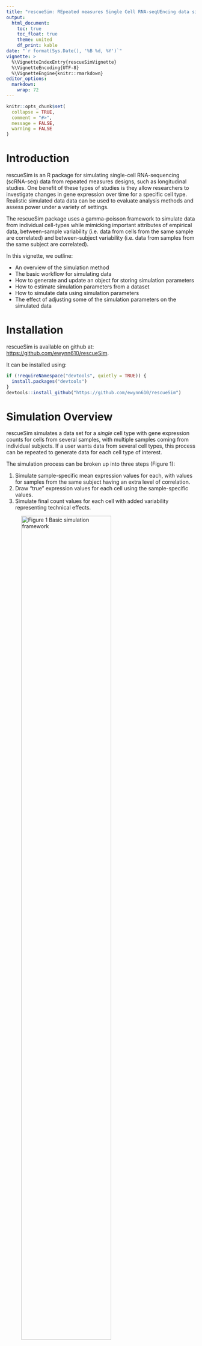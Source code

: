 ```yaml
---
title: "rescueSim: REpeated measures Single Cell RNA-seqUEncing data simulation"
output:
  html_document:
    toc: true
    toc_float: true
    theme: united
    df_print: kable
date: "`r format(Sys.Date(), '%B %d, %Y')`"
vignette: >
  %\VignetteIndexEntry{rescueSimVignette}
  %\VignetteEncoding{UTF-8}
  %\VignetteEngine{knitr::rmarkdown}
editor_options: 
  markdown: 
    wrap: 72
---
```


```r
knitr::opts_chunk$set(
  collapse = TRUE,
  comment = "#>",
  message = FALSE,
  warning = FALSE
)
```

# Introduction

rescueSim is an R package for simulating single-cell RNA-sequencing
(scRNA-seq) data from repeated measures designs, such as longitudinal
studies. One benefit of these types of studies is they allow researchers
to investigate changes in gene expression over time for a specific cell
type. Realistic simulated data data can be used to evaluate analysis
methods and assess power under a variety of settings.

The rescueSim package uses a gamma-poisson framework to simulate data from
individual cell-types while mimicking important attributes of empirical
data, between-sample variability (i.e. data from cells from the same
sample are correlated) and between-subject variability (i.e. data from
samples from the same subject are correlated).

In this vignette, we outline:

-   An overview of the simulation method
-   The basic workflow for simulating data
-   How to generate and update an object for storing simulation
    parameters
-   How to estimate simulation parameters from a dataset
-   How to simulate data using simulation parameters
-   The effect of adjusting some of the simulation parameters on the
    simulated data

# Installation

rescueSim is available on github at: <https://github.com/ewynn610/rescueSim>.

It can be installed using:

```r
if (!requireNamespace("devtools", quietly = TRUE)) {
  install.packages("devtools")
}
devtools::install_github("https://github.com/ewynn610/rescueSim")
```

# Simulation Overview

rescueSim simulates a data set for a *single* cell type with gene
expression counts for cells from several samples, with multiple samples
coming from individual subjects. If a user wants data from several cell
types, this process can be repeated to generate data for each cell type
of interest.

The simulation process can be broken up into three steps (Figure 1):

1.  Simulate sample-specific mean expression values for each, with
    values for samples from the same subject having an extra level of
    correlation.
2.  Draw "true" expression values for each cell using the
    sample-specific values.
3.  Simulate final count values for each cell with added variability
    representing technical effects.

![Figure 1 Basic simulation framework](fig1.png){width=75%}

As seen in the left hand side of Figure 1, the simulation framework
relies on a series of parameters. These can be estimated from a data set
provided by the user or supplied manually by the user. Alternatively,
predefined parameter values which were estimated from a longitudinal
scRNA-Seq dataset of bronchoalveolar lavage samples from healthy adult
subjects are included in the package. Users can use a combination of
predefined or supplied parameters and parameters estimated from
empirical data. This is particularly useful in situations where
multi-sample/multi-timepoint data is not available in which case some,
but not all, simulation parameters can be estimated from the empirical
data.

# Workflow Basics

The simulation workflow includes two broad steps:

1.  Generating simulation parameters (using `RescueSimParams()` and
    `estimateRescueSimParams()`)
2.  Using the simulation parameters to simulate the data (using
    `simulateRescueData()`)

The end result is a `singleCellExperiment` object with simulated data
for an *individual* cell-type. If you want data from several cell types,
you can re-run this process, preferably using simulation parameters
estimated from data from the cell type(s) of interest.

Throughout the following example we will use gene expression data for
recruited airspace macrophage cells from bronchoalveolar lavage samples
samples collected from healthy adults. The data has been subset to
contain gene expression for 1940 genes from 976 cells. Data was
collected from five subjects at two timepoints per subject.

```r
## Load neccessary packages
library(rescueSim)
library(SingleCellExperiment)

## set seed for reproducibility
set.seed(24)

## Load data
data("RecAM_sce")

## Data is held in singleCellExperiment object
class(RecAM_sce)

## Data dimensions
dim(RecAM_sce)

## Cell level metadata
head(colData(RecAM_sce))

## Five subjects
unique(RecAM_sce$subjectID)

## Ten samples (two per subject)
unique(RecAM_sce$sampleID)

## Two different timepoints
unique(RecAM_sce$time)
```

We'll begin with a smaller dataset of just 40 genes to show the basic
structure of the package.

```r
## Subset data to 40 genes
RecAM_sce_small <- RecAM_sce[1:40, ]
```

# Generating simulation parameters

Objects of the class `RescueSimParams` are used to hold simulation
parameters and settings. A parameter object can be generated using the
code below.

```r
## Create params object
myParams <- RescueSimParams()

## Param object class
class(myParams)

## Examine param object contents
myParams
```

We can see that the object contains slots for a variety of parameters
which are empty by default. These slots represent the parameters in the
left hand side of figure 1 used to simulate the data as well as other
data properties such as the number of timepoints or subjects.

The table below gives an details about the simulation parameters.

|     Parameter      | Symbol in Fig. 1 (if applicable) |                                                                                                   Description                                                                                                    |                                                                                                                                                                         Acceptable Values                                                                                                                                                                          |
|:------------------:|:--------------------------------:|:----------------------------------------------------------------------------------------------------------------------------------------------------------------------------------------------------------------:|:------------------------------------------------------------------------------------------------------------------------------------------------------------------------------------------------------------------------------------------------------------------------------------------------------------------------------------------------------------------:|
|   `nTimepoints`    |                \-                |                                                                                 Number of timepoints (i.e. samples) per subject                                                                                  |                                                                      Single numeric value \>0 representing the number of timepoints for all subjects.                                                                     |
|  `twoGroupDesign`  |                \-                |                                                            Logical value indicating whether to simulate two groups (ex. treatment and control group)                                                             |                                                                                                                                             Logical value with `TRUE` indicating that two groups should be simulated.                                                                                                                                              |
|  `nSubjsPerGroup`  |                \-                |                                                   Number of subjects per group (if using two group design) or number of total subjects (if only single group)                                                    |                                                                                    A single numeric value \>0 indicating the number of subjects per group.                                                                                     |
| `maxCellsPerSamp`  |                \-                |                                                       Maximum parameter used when drawing number of cells per sample from a discrete uniform distribution                                                        | A single numeric value \>0 indicating the maximum number of cells per sample, or a vector with length equal to the number of conditions (group/timepoint combinations) with each value representing the maximum for a single condition, or a vector with length equal to the number of total samples with each value representing the maximum for a single sample. |
| `minCellsPerSamp`  |                \-                |                                                       Minimum parameter used when drawing number of cells per sample from a discrete uniform distribution                                                        | A single numeric value \>0 indicating the minimum number of cells per sample, or a vector with length equal to the number of conditions (group/timepoint combinations) with each value representing the minimum for a single condition, or a vector with length equal to the number of total samples with each value representing the minimum for a single sample. |
|    `logLibMean`    |             $\mu_L$              |                                                        Mean library size (log scale) parameter. Used to draw library size from a log-normal distribution.                                                        |                                                                                                                                                A single value \>0 indicating the mean library size on a log scale.                                                                                                                                                 |
|     `logLibSD`     |            $\sigma_L$            |                                                 Library size standard deviation (log scale) parameter. Used to draw library size from a log-normal distribution.                                                 |                                                                                                                                       A single value \>=0 indicating the standard deviation of library size on a log scale.                                                                                                                                        |
|   `logLibFacVar`   |            $\alpha_d$            | Variance used for drawing sample-level multiplicative factors which give different library size distributions for each sample. Larger values result in larger variation in library size distributions by sample. |                                                                                                                                  A single value \>=0 with 0 indicating no difference in the library size distributions by sample.                                                                                                                                  |
|    `exprsMean`     |             $\mu_g$              |                                                       Gene-specific mean expression value representing the average expression of each gene in the dataset.                                                       |                                                                                               Vector of numeric values \>=0 with length equal to desired number of genes in the simulated data where each value indicates the average expression for a single gene.                                                                                                |
|    `dispersion`    |             $\phi_g$             |                                                      Gene-specific dispersion value representing the variation in expression for each gene in the dataset.                                                       |                                                                                                    Vector of numeric values \>0 with length equal to desired number of genes in the simulated data where each value indicates the dispersion for a single gene.                                                                                                    |
| `sampleFacVarMean` |             $\mu_b$              |                                    Mean used for drawing variance (log-scale) of sample-level multiplicative factors. Larger values result in more between-sample variation.                                     |                                                                                                                                                                      A single numeric value.                                                                                                                                                                       |
|  `sampleFacVarSD`  |            $\sigma_b$            |      Standard deviation used for drawing variance (log-scale) of sample-level multiplicative factors. Larger values result in more variation in amount of between-sample variation across different genes.       |                                                                                                                                                                    A single numeric value \>=0.                                                                                                                                                                    |
|  `subjectVarMean`  |             $\mu_a$              |                                  Mean used for drawing variance (log-scale) of subject-level multiplicative factors. Larger values result in larger between-subject variation.                                   |                                                                                                                                                                      A single numeric value.                                                                                                                                                                       |
| `subjectFacVarSD`  |            $\sigma_a$            |     Standard deviation used for drawing variance (log-scale) of subject-level multiplicative factors. Larger values result in more variation in amount of between-subject variation across different genes.      |                                                                                                                                                                    A single numeric value \>=0.                                                                                                                                                                    |
|      `propDE`      |                \-                |                                                                     Proportion of genes differentially expressed between timepoints/groups.                                                                      |                                                                                                                                                                   Numeric value between 0 and 1.                                                                                                                                                                   |
|     `deLogFC`      |                \-                |                                                                           Fold change values used for differentially expressed genes.                                                                            |                                           A single numeric value \>=0 indicating the positive log-fold change for differentially expressed genes (log$_2$ fold change values will be simulated evenly to be positive or negative) or a vector of values (positive of negative) to draw log$_2$ fold change values from.                                            |

Individual parameter values can be extracted using the `getRescueSimParam`
function.

```r
## Extract nTimepoints parameter
getRescueSimParam(myParams, "nTimepoints")
```

### Manually adding parameter values

Parameter values can be added manually when initially creating the
parameter object by using the parameter name(s) as an argument in the
`RescueSimParams` function followed by the desired value(s).

```r
## Create parameter object with nTimepoints and nSubjsPerGroup pre-set
myParams <- RescueSimParams(nTimepoints = 2, nSubjsPerGroup = 5)
getRescueSimParam(myParams, "nTimepoints")
getRescueSimParam(myParams, "nSubjsPerGroup")
```

After a parameter object is created, the values can be updated using
`updateRescueSimParams` with the parameter object and then a list of
parameters and associated values.

```r
## Update nTimepoints and nSubjsPerGroup
myParams <- updateRescueSimParams(
  paramObj = myParams,
  paramValues = list(
    nTimepoints = 3,
    nSubjsPerGroup = 10
  )
)
getRescueSimParam(myParams, "nTimepoints")
getRescueSimParam(myParams, "nSubjsPerGroup")
```

### Estimating parameter values from empirical data

Parameters can be estimated from empirical datasets using the
`estRescueSimParams` function. Users provide a dataset in the form of a
`SingleCellExperiment` object with a counts matrix in the `counts` slot
and sample, subject, timepoint, and group meta data (where applicable)
in `colData`. The table below outlines other function arguments.

|        Argument         | Description                                                                                                                                                                                                                                                                                             | Default |
|:-----------------------:|---------------------------------------------------------------------------------------------------------------------------------------------------------------------------------------------------------------------------------------------------------------------------------------------------------|:-------:|
|          `sce`          | `SingleCellExperiment` object containing empirical data with a counts matrix in the `counts` slot.                                                                                                                                                                                                      |   \-    |
|       `paramObj`        | `RescueSimParams` object with empty slots for parameters which need to be estimated. If `NULL`, all parameter values will be estimated.                                                                                                                                                                    | `NULL`  |
|    `sampleVariable`     | String denoting name of sample identifier variable in the `colData` of `SingleCellExperiment` object. If `NULL`, data is assumed to contain only one sample parameters `logLibFacVar`, `sampleFacVarMean`, `sampleFacVarSD`, `subjectFacVarMean`, and `subjectFacVarSD` parameters cannot be estimated. | `NULL`  |
|    `subjectVariable`    | String denoting name of subject identifier variable in the `colData` of `SingleCellExperiment` object. If `NULL`, parameters `nSubjsPerGroup`, `subjectFacVarMean`, and `subjectFacVarSD` parameters cannot be estimated.                                                                               | `NULL`  |
|   `timepointVariable`   | String denoting name of timepoint identifier variable in the `colData` of `SingleCellExperiment` object. If `NULL`, the number of timepoints for the simulated data is set to 2.                                                                                                                        | `NULL`  |
|     `groupVariable`     | String denoting name of group identifier variable in the `colData` of `SingleCellExperiment` object. If `NULL`, a single group design is assumed.                                                                                                                                                       | `NULL`  |
|        `nonDEGs`        | Vector containing names or row indices of genes to be used to estimate sample and subject factor parameters. Using genes that are differentially expressed across timepoints may lead to inaccurate estimates.                                                                                          | `NULL`  |
| `cellParamsByCondition` | Logical value indicating whether `maxCellsPerSamp` and `minCellsPerSamp` should be estimated for each condition (group/timepoint) or overall.                                                                                                                                                           | `FALSE` |

The below example shows how we can simulate dataset using the subsetted
recruited macrophage data. We estimate all of the parameters from the
data and the empirical data has a single group, so providing a
`paramObj` or`groupVariable` is unnecessary. In estimating subject and
sample multiplicative factor parameters (`sampleFacVarMean`,
`sampleFacVarSD`, `subjectFacVarMean`, and `subjectFacVarSD`). Using
genes that are differentially expressed across timepoints may lead to
inaccurate estimates. The recruited macrophage dataset only includes
genes that appeared invariant across timepoints. In datasets where
differential expression is believed to be present, a rough list
invariant genes can be identified using differential expression methods
such as `edgeR` or `DESeq2` and the invariant genes can be passed to the
`nonDEGs` argument.

```r
## Estimate all parameters from the data
myParams_estimated <- estRescueSimParams(
  sce = RecAM_sce_small, paramObj = NULL,
  sampleVariable = "sampleID",
  subjectVariable = "subjectID",
  timepointVariable = "time",
  groupVariable = NULL, nonDEGs = NULL,
  cellParamsByCondition = F
)

myParams_estimated
```

If you want to manually set some parameters before estimating others, a
`RescueSimParams` object with blank slots for the parameters you would like
estimated can be provided. Any parameters that already have values in
the `RescueSimParams` object will not be estimated. This is particularly
useful if using single-sample or single-timepoint empirical data. Below
is an example of how data can be simulated using single-timepoint
empirical data after manually setting some parameters.

```r
## Subset the data to a single timepoint
RecAM_sce_single_time <- RecAM_sce_small[, RecAM_sce_small$time == "time0"]

## Create a params object with necessary parameters filled
myParams <- RescueSimParams(subjectFacVarMean = -4, subjectFacVarSD = 1, nSubjsPerGroup = 5)

## Estimate remaining parameters from the data
myParams_estimated <- estRescueSimParams(
  sce = RecAM_sce_single_time,
  paramObj = myParams,
  sampleVariable = "sampleID"
)
```

All of the parameters are estimated from the data except for the
parameters that we specified when creating the `RescueSimParams` object.

```r
myParams_estimated
```

If `propDE` and `deLogFC` are not manually set, they are both set to 0
(no differential expression).

```r
getRescueSimParam(myParams_estimated, "propDE")
getRescueSimParam(myParams_estimated, "deLogFC")
```

# Simulating Data

After setting simulation parameters, the `simRescueData` function can be
used to simulate a dataset. This function takes as an argument a
`RescueSimParams` object. It returns a `SingleCellExperiment`.

```r
## Simulate data
mySim <- simRescueData(myParams_estimated)

## Look at class of simulated data
class(mySim)
```

A matrix of counts is held the `counts` slot. The rownames (genes) take
on the names of the `exprsMean` vector if provided. If `exprsMean` was
estimated from empirical data, these are the genenames from the
empirical data.

```r
counts(mySim)[1:5, 1:5]
```

Cell level meta data is held in the object `colData`.

```r
head(colData(mySim))
```

Log-fold change values for each gene are held in the object `rowData`.

```r
head(rowData(mySim))
```

# Adjusting Specific Parameter Values

Now we'll give more detail on the effect of adjusting some of the
parameter values. We first estimate parameters using the unfiltered
recruited macrophage data. We use the resulting object throughout the
remainder of the document.

```r
## Estimate parameters using full RecAM_sce object
myParams <- estRescueSimParams(RecAM_sce,
  sampleVariable = "sampleID",
  subjectVariable = "subjectID",
  timepointVariable = "time",
  groupVariable = NULL, nonDEGs = NULL,
  cellParamsByCondition = FALSE
)
```

## Sample Size Adjustments

A question likely to arise in repeated measures scRNA-seq analysis and
study planning is how the sample size will impact results. In these
experiments, there are different aspects of sample size, all of which
can be controlled in using the `rescueSim` simulation method:

-   Number of timepoints (samples) per subject (`nTimepoints`)

-   Number of subjects (`nSubjsPerGroup`)

-   Number of cells per sample (`maxCellsPerSamp`, `maxCellsPerSamp`)

A situation that sometimes arises in scRNA-seq experiments is one in
which the number of cells of a particular cell type in a sample is
impacted by a group variable (i.e. treatment or control) or a time
variable (ex. pre or post-treatment). Thus, we allow the option to
specify or estimate one `maxCellsPerSamp`and `maxCellsPerSamp` parameter
to be used for all samples, one `maxCellsPerSamp`and `maxCellsPerSamp`
parameter for each condition (group/time), or one `maxCellsPerSamp`and
`maxCellsPerSamp` parameter for each individual sample. Below is an
example of estimating or manually specifying `maxCellsPerSamp`and
`maxCellsPerSamp` parameters for the two timepoints.

A user can estimate individual parameters for each condition by using
`cellParamsByCondition=TRUE` as a function argument.

```r
## Set cell parameter values to numeric 0 so we can re-estimate
myParams_cellsByCondition <- updateRescueSimParams(
  myParams,
  list(
    maxCellsPerSamp = numeric(0),
    minCellsPerSamp = numeric(0)
  )
)
## Estimate with cellParamsByCondition = T
myParams_cellsByCondition <- estRescueSimParams(RecAM_sce,
  myParams_cellsByCondition,
  sampleVariable = "sampleID",
  subjectVariable = "subjectID",
  timepointVariable = "time",
  cellParamsByCondition = T
)

## Now cell parameters are estimated separately by timepoint
getRescueSimParam(myParams_cellsByCondition, "maxCellsPerSamp")
getRescueSimParam(myParams_cellsByCondition, "minCellsPerSamp")
```

Alternatively, a user can manually set the parameters with vector values
equal to the number of conditions.

```r
## Manually setting parameters
myParams_cellsByCondition <- updateRescueSimParams(
  myParams,
  list(
    maxCellsPerSamp = c(100, 500),
    minCellsPerSamp = c(50, 250)
  )
)
```

When we simulate data, we can see that the number of cells for time0
samples are all between 50 and 100 while the number of cells for time1
samples are between 250 and 500.

```r
## Simulate data
simDat <- simRescueData(myParams_cellsByCondition)

## Look at number of cells per sample
table(simDat$sampleID, simDat$time)
```

## Library Size Adjustments

The library sizes, or number of counts per cell, can be adjusted using
three parameters: `logLibMean`, `logLibSD`, and `logLibFacVar`.

The `logLibMean` parameter controls the overall average library size
(log scale). Below is an example of using a relatively large vs. small
value for `logLibMean`.

```r
## Create two parameter objects, one with large logLibMean, one with small logLibMean
myParams_bigLogLibMean <- updateRescueSimParams(myParams, list(logLibMean = log(5000)))

myParams_smallLogLibMean <- updateRescueSimParams(myParams, list(logLibMean = log(500)))

## Simulate data with both scenarios
simDat_bigLogLibMean <- simRescueData(myParams_bigLogLibMean)
simDat_smallLogLibMean <- simRescueData(myParams_smallLogLibMean)

## Calculate library sizes by summing up the columns of the count data
bigLibSizes <- data.frame(
  libSizes = colSums(counts(simDat_bigLogLibMean)),
  type = "logLibMean = log(5,000)"
)
smallLibSizes <- data.frame(
  libSizes = colSums(counts(simDat_smallLogLibMean)),
  type = "logLibMean = log(500)"
)
libSizes <- rbind(bigLibSizes, smallLibSizes)


## Output boxplot comparing library sizes
boxplot(log(libSizes) ~ type, data = libSizes, xlab = NULL, ylab = "log(Library Size)")
```

The `logLibSD` parameter controls the amount of variation in library
size across cells. Below is an example of using a relatively large vs.
small value for `logLibSD`.

```r
## Create two parameter objects, one with large logLibSD, one with small logLibSD
myParams_bigLogLibSD <- updateRescueSimParams(myParams, list(logLibSD = log(2)))

myParams_smallLogLibSD <- updateRescueSimParams(myParams, list(logLibSD = log(1.25)))

## Simulate data with both scenarios
simDat_bigLogLibSD <- simRescueData(myParams_bigLogLibSD)
simDat_smallLogLibSD <- simRescueData(myParams_smallLogLibSD)

## Calculate library sizes by summing up the columns of the count data
bigLibSizeSD <- data.frame(
  libSizes = colSums(counts(simDat_bigLogLibSD)),
  type = "logLibSD = log(2)"
)
smallLibSizeSD <- data.frame(
  libSizes = colSums(counts(simDat_smallLogLibSD)),
  type = "logLibSD = log(1.25)"
)
libSizes <- rbind(bigLibSizeSD, smallLibSizeSD)


## Output boxplot comparing library sizes
boxplot(log(libSizes) ~ type, data = libSizes, xlab = NULL, ylab = "log(Library Size)")
```

In multi-sample scRNA-Seq data, there are often differences in the
distributions of library size across samples caused by technical batch
effects since cells from individual samples are sequenced together in a
batch. To account for this, we draw multiplicative factors, centered
around one, which we multiply with `logLibMean` so that the mean used to
draw the library sizes varies by sample. The parameter `logLibFacVar`
represents the estimated variance between these multiplicative factors.
A value of 0 means there is no variance in the library size means, and
thus the distribution of library sizes is approximately the same for
each sample. Lager values of `logLibFacVar` indicate larger
between-sample differences in library size distribution. Below is an
example of using a big and small value for `logLibFacVar` and how it
affects the library size distribution by sample.

```r
## Create two parameter objects, one with large logLibFacVar, one with small logLibFacVar
myParams_smalllogLibFacVar <- updateRescueSimParams(myParams, list(logLibFacVar = 0))

myParams_biglogLibFacVar <- updateRescueSimParams(myParams, list(logLibFacVar = .005))



## Simulate data with both scenarios
simDat_smalllogLibFacVar <- simRescueData(myParams_smalllogLibFacVar)
simDat_biglogLibFacVar <- simRescueData(myParams_biglogLibFacVar)

## Calculate library sizes by summing up the columns of the count data
smalllogLibFacVar <- data.frame(
  libSizes = colSums(counts(simDat_smalllogLibFacVar)),
  type = "Small logLibFacVar",
  sample = simDat_smalllogLibFacVar$sampleID
)
biglogLibFacVar <- data.frame(
  libSizes = colSums(counts(simDat_biglogLibFacVar)),
  type = "Big logLibFacVar",
  sample = simDat_biglogLibFacVar$sampleID
)



## Output boxplot comparing library sizes by samples for both scenarios
boxplot(log(libSizes) ~ sample,
  data = smalllogLibFacVar, main = "logLibFacVar = 0",
  xlab = NULL, ylab = "log(Library Size)"
)
boxplot(log(libSizes) ~ sample,
  data = biglogLibFacVar, main = "logLibFacVar = .005",
  xlab = NULL, ylab = "log(Library Size)"
)
```

## Between Subject/Sample Variation

To simulate between-sample and between-subject variation, `rescueSim` uses
gene specific sample- and subject- level multiplicative factors which
are multiplied with the mean gene expression for each gene, with the
resulting value being used later in simulation (see Figure 1, step 1).
The multiplicative factors are drawn from a distribution with a mean
of 1. The variance of this distribution is randomly generated. The
parameters `sampleFacVarMean` and `sampleFacVarSD` represent the mean
and standard deviation (log scale) of the variances for the sample-level
multiplicative factors while `subjectFacVarMean` and `subjectFacVarSD`
are the parameters for the sampling distribution of subject-level
variances. Because larger variances result in larger between-sample or
-subject variation, increasing the `sampleFacVarMean` or
`subjectFacVarMean` also leads to more between-sample or -subject
variation. Increasing the values of `sampleFacVarSD` and
`subjectFacVarSD` lead to in more variation in amount of between-sample
or -subject variation across genes.

Typically, we are more interested in adjusting the overall amount of
between-sample or -subject variation, so we will concentrate on the
effect of changing the `sampleFacVarMean` and `subjectFacVarMean`
parameters.

Using a low value (-10) for `sampleFacVarMean` leads to little
between-sample variation, and so we see in the TSNE plot that the
samples don't cluster together

```r
## Set sampleFacVarMean to -10
myParams_smallsampleFacVarMean <- updateRescueSimParams(myParams, list(sampleFacVarMean = -10))

## Simulate data
simDat_smallsampleFacVarMean <- simRescueData(myParams_smallsampleFacVarMean)

## Log-normalize counts to run TSNE
simDat_smallsampleFacVarMean <- scater::logNormCounts(simDat_smallsampleFacVarMean)

## Run and plot TSNE
simDat_smallsampleFacVarMean <- scater::runTSNE(simDat_smallsampleFacVarMean)

scater::plotTSNE(simDat_smallsampleFacVarMean, colour_by = "sampleID")
```

If we increase the value to -3, the samples cluster very tightly by
sample.

```r
## Set sampleFacVarMean to -3
myParams_bigsampleFacVarMean <- updateRescueSimParams(myParams, list(sampleFacVarMean = -3))

## Simulate data
simDat_bigsampleFacVarMean <- simRescueData(myParams_bigsampleFacVarMean)

## Log-normalize counts to run TSNE
simDat_bigsampleFacVarMean <- scater::logNormCounts(simDat_bigsampleFacVarMean)

## Run and plot TSNE
simDat_bigsampleFacVarMean <- scater::runTSNE(simDat_bigsampleFacVarMean)

scater::plotTSNE(simDat_bigsampleFacVarMean, colour_by = "sampleID")
```

The same is true if we look at the effect of increasing the
`subjectFacVarMean` on subject-level clustering.

```r
## Set subjectFacVarMean to -3
myParams_smallsubjectFacVarMean <- updateRescueSimParams(myParams, list(subjectFacVarMean = -10))

## Simulate data
simDat_smallsubjectFacVarMean <- simRescueData(myParams_smallsubjectFacVarMean)

## Log-normalize counts to run TSNE
simDat_smallsubjectFacVarMean <- scater::logNormCounts(simDat_smallsubjectFacVarMean)

## Run and plot TSNE
simDat_smallsubjectFacVarMean <- scater::runTSNE(simDat_smallsubjectFacVarMean)

scater::plotTSNE(simDat_smallsubjectFacVarMean, colour_by = "subjectID")
```

```r
## Set subjectFacVarMean to -3
myParams_bigsubjectFacVarMean <- updateRescueSimParams(myParams, list(subjectFacVarMean = -3))

## Simulate data
simDat_bigsubjectFacVarMean <- simRescueData(myParams_bigsubjectFacVarMean)

## Log-normalize counts to run TSNE
simDat_bigsubjectFacVarMean <- scater::logNormCounts(simDat_bigsubjectFacVarMean)

## Run and plot TSNE
simDat_bigsubjectFacVarMean <- scater::runTSNE(simDat_bigsubjectFacVarMean)

scater::plotTSNE(simDat_bigsubjectFacVarMean, colour_by = "subjectID")
```

## Differential Expression

`rescueSim` allows the user to simulate differential expression between
timepoints/groups using two parameters which must be manually set by the
user: `propDE` which controls the proportion of genes differentially
expressed, and `deLogFC` which controls the log$_2$ fold change values
of differentially expressed genes. If simulating multi-timepoint,
multi-group data, differential expression is simulated between cells
from the final timepoint/last group and the other timepoint/group
combinations. If more than two timepoints are simulated, a linear change
in gene expression across time is simulated with the differential
expression between the first and last timepoints equal to the values
specified by `deLogFC`. A user can specify one positive log$_2$ fold
change value for the `deLogFC` in which case differential expression
will be evenly split between up and down regulation using the specified
value. Alternatively, a vector of values can be provided (positive of
negative) to draw log-fold change values from.

We show below using a TSNE plot from the `scater` package how
differential expression impacts cell clustering.

If we simulate with no differential expression, cells from both
timepoints cluster together.

```r
## Estimate data with no differential expression (default)
simDat_noDE <- simRescueData(myParams)

## Log-normalize counts to run TSNE
simDat_noDE <- scater::logNormCounts(simDat_noDE)

## Run and plot TSNE
simDat_noDE <- scater::runTSNE(simDat_noDE)

scater::plotTSNE(simDat_noDE, colour_by = "time")
```

If simulate 20% of genes to be differentially expressed between
timepoints with a $\pm1$ log$_2$ fold change, cells from different
timepoints cluster separately.

If we simulate three timepoints, the cells cluster sequentially by
timepoint since `rescueSim` simulates linear differential expression across
time.

```r
## Manually changing DE Params
myParams_de_2timepoints <- updateRescueSimParams(myParams, list(
  propDE = .2, deLogFC = 1
))

## Estimate data with no differential expression (default)
simDat_de_2timepoints <- simRescueData(myParams_de_2timepoints)

## Log-normalize counts to run TSNE
simDat_de_2timepoints <- scater::logNormCounts(simDat_de_2timepoints)

## Run and plot TSNE
simDat_de_2timepoints <- scater::runTSNE(simDat_de_2timepoints)

scater::plotTSNE(simDat_de_2timepoints, colour_by = "time")
```

```r
## Manually changing DE Params
myParams_de_3timepoints <- updateRescueSimParams(myParams, list(
  propDE = .2, deLogFC = 1,
  nTimepoints = 3
))

## Estimate data with no differential expression (default)
simDat_de_3timepoints <- simRescueData(myParams_de_3timepoints)

## Log-normalize counts to run TSNE
simDat_de_3timepoints <- scater::logNormCounts(simDat_de_3timepoints)

## Run and plot TSNE
simDat_de_3timepoints <- scater::runTSNE(simDat_de_3timepoints)

scater::plotTSNE(simDat_de_3timepoints, colour_by = "time")
```

If we simulate a 2-group, 2-timepoint dataset, then the cells from the
final timepoint and last group, which is simulated to be differentially
expressed relative to the other groups/times, cluster separately from
the rest of the cells.

```r
## Manually changing DE Params
myParams_de_2groups <- updateRescueSimParams(myParams, list(
  propDE = .2, deLogFC = 1,
  twoGroupDesign = T,
  nTimepoints = 2
))

## Estimate data with no differential expression (default)
simDat_de_2groups <- simRescueData(myParams_de_2groups)

## Make a variable combining group and time
simDat_de_2groups$group_time <- paste(simDat_de_2groups$group,
  simDat_de_2groups$time,
  sep = "_"
)

## Log-normalize counts to run TSNE
simDat_de_2groups <- scater::logNormCounts(simDat_de_2groups)

## Run and plot TSNE
simDat_de_2groups <- scater::runTSNE(simDat_de_2groups)

scater::plotTSNE(simDat_de_2groups, colour_by = "group_time")
```

# Session Information

```r
sessionInfo()
```
